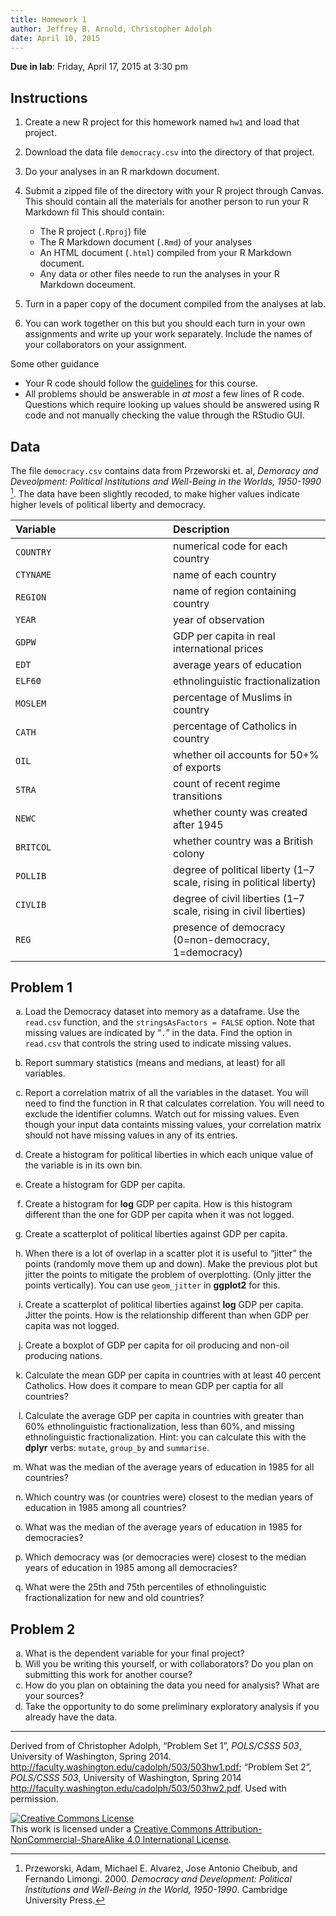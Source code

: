 ```yaml
---
title: Homework 1
author: Jeffrey B. Arnold, Christopher Adolph
date: April 10, 2015
---
```


**Due in lab**: Friday, April 17, 2015 at 3:30 pm

## Instructions

1. Create a new R project for this homework named `hw1` and load that project.
2. Download the data file `democracy.csv` into the directory of that project.
3. Do your analyses in an R markdown document.
4. Submit a zipped file of the directory with your R project through Canvas. This should contain all the materials for another person to run your R Markdown fil  This should contain:

    - The R project (`.Rproj`) file
	- The R Markdown document (`.Rmd`) of your analyses
	- An HTML document (`.html`) compiled from your R Markdown document.
	- Any data or other files neede to run the analyses in your R Markdown doceument.

5. Turn in a paper copy of the document compiled from the analyses at lab.
5. You can work together on this but you should each turn in your own assignments and write up your work separately.
   Include the names of your collaborators on your assignment.

Some other guidance

- Your R code should follow the [guidelines](http://pols503.github.io/pols_503_sp15/r_best_practices.html) for this course.
- All problems should be answerable in *at most* a few lines of R code.
  Questions which require looking up values should be answered using R code and not manually checking the value through the RStudio GUI.

## Data

The file `democracy.csv` contains data from Przeworski et. al, *Demoracy and Deveolpment: Political Institutions and Well-Being in the Worlds, 1950-1990* [^1].
The data have been slightly recoded, to make higher values indicate higher levels of political liberty and democracy.

| Variable | Description |
|:---|:---|
| `COUNTRY` | numerical code for each country |
| `CTYNAME` | name of each country |
| `REGION` | name of region containing country |
| `YEAR` | year of observation |
| `GDPW`   |  GDP per capita in real international prices |
| `EDT`    |  average years of education |
| `ELF60`  |  ethnolinguistic fractionalization |
| `MOSLEM` |  percentage of Muslims in country |
| `CATH`   |  percentage of Catholics in country |
| `OIL`    |  whether oil accounts for 50+\% of exports |
| `STRA`   |  count of recent regime transitions |
| `NEWC`   |  whether county was created after 1945 |
| `BRITCOL` |  whether country was a British colony |
| `POLLIB` | degree of political liberty (1--7 scale, rising in political liberty) |
| `CIVLIB` | degree of civil liberties (1--7 scale, rising in civil liberties) |
| `REG`    | presence of democracy (0=non-democracy, 1=democracy)|



## Problem 1

a. Load the Democracy dataset into memory as a dataframe. Use the
   `read.csv` function, and the `stringsAsFactors = FALSE`
   option. Note that missing values are indicated by "`.`" in the
   data. Find the option in `read.csv` that controls the string used
   to indicate missing values.

b. Report summary statistics (means and medians, at least) for all variables.

c. Report a correlation matrix of all the variables in the dataset.
   You will need to find the function in R that calculates
   correlation. You will need to exclude the identifier columns. Watch
   out for missing values. Even though your input data containts
   missing values, your correlation matrix should not have missing
   values in any of its entries.

d. Create a histogram for political liberties in which each unique
value of the variable is in its own bin.

e. Create a histogram for GDP per capita.

f. Create a histogram for **log** GDP per capita. How is this histogram different than the one for GDP per capita when it was not logged.

g. Create a scatterplot of political liberties against GDP per capita.

h. When there is a lot of overlap in a scatter plot it is useful to
   "jitter" the points (randomly move them up and down).  Make the
   previous plot but jitter the points to mitigate the problem of
   overplotting. (Only jitter the points vertically). You can use
   `geom_jitter` in **ggplot2** for this.

i. Create a scatterplot of political liberties against **log** GDP per
   capita. Jitter the points.  How is the relationship different than
   when GDP per capita was not logged.

j. Create a boxplot of GDP per capita for oil producing and non-oil producing nations.

k. Calculate the mean GDP per capita in countries with at least 40 percent Catholics.
   How does it compare to mean GDP per captia for all countries?

l. Calculate the average GDP per capita in countries with greater than
   60% ethnolinguistic fractionalization, less than 60%, and missing
   ethnolinguistic fractionalization.  Hint: you can calculate this
   with the **dplyr** verbs: `mutate`, `group_by` and `summarise`.

m. What was the median of the average years of education in 1985 for
all countries?

n. Which country was (or countries were) closest to the median years of education in 1985 among all countries?

o. What was the median of the average years of education in 1985 for democracies?

p. Which democracy was (or democracies were) closest to the median years of education in 1985 among all democracies?

q. What were the 25th and 75th percentiles of ethnolinguistic fractionalization for new and old countries?


## Problem 2

a. What is the dependent variable for your final project?
b. Will you be writing this yourself, or with collaborators? Do you plan on submitting this work for another course?
c. How do you plan on obtaining the data you need for analysis? What are your sources?
d. Take the opportunity to do some preliminary exploratory analysis if you already have the data.

[^1]: Przeworski, Adam, Michael E. Alvarez, Jose Antonio Cheibub, and Fernando Limongi. 2000. *Democracy and Development: Political Institutions and Well-Being in the World, 1950-1990*. Cambridge University Press.

* * *

Derived from of Christopher Adolph, "Problem Set 1", *POLS/CSSS 503*, University of Washington, Spring 2014. <http://faculty.washington.edu/cadolph/503/503hw1.pdf>; "Problem Set 2", *POLS/CSSS 503*, University of Washington, Spring 2014 <http://faculty.washington.edu/cadolph/503/503hw2.pdf>. Used with permission.

<a rel="license" href="http://creativecommons.org/licenses/by-nc-sa/4.0/"><img alt="Creative Commons License" style="border-width:0" src="https://i.creativecommons.org/l/by-nc-sa/4.0/80x15.png" /></a><br />This work is licensed under a <a rel="license" href="http://creativecommons.org/licenses/by-nc-sa/4.0/">Creative Commons Attribution-NonCommercial-ShareAlike 4.0 International License</a>.

